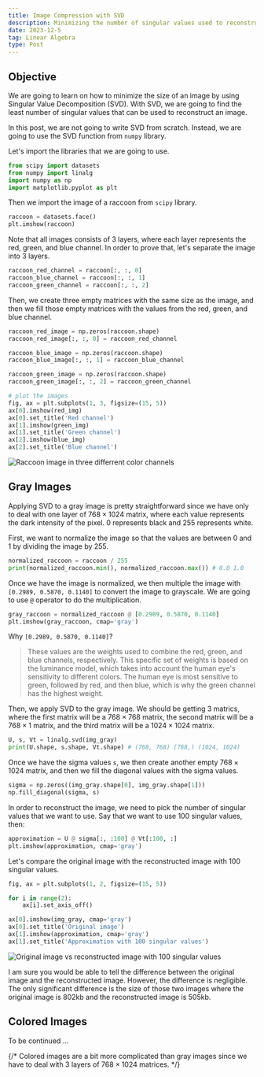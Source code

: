 ```yaml
---
title: Image Compression with SVD
description: Minimizing the number of singular values used to reconstruct an image
date: 2023-12-5
tag: Linear Algebra
type: Post
---
```


## Objective

We are going to learn on how to minimize the size of an image by using Singular Value Decomposition (SVD).
With SVD, we are going to find the least number of singular values that can be used to reconstruct an image.

In this post, we are not going to write SVD from scratch. Instead, we are going to use the SVD function from `numpy` library.

Let's import the libraries that we are going to use.

```python
from scipy import datasets
from numpy import linalg
import numpy as np
import matplotlib.pyplot as plt
```

Then we import the image of a raccoon from `scipy` library.

```python
raccoon = datasets.face()
plt.imshow(raccoon)
```

Note that all images consists of 3 layers, where each layer represents the red, green, and blue channel.
In order to prove that, let's separate the image into 3 layers.

```python
raccoon_red_channel = raccoon[:, :, 0]
raccoon_blue_channel = raccoon[:, :, 1]
raccoon_green_channel = raccoon[:, :, 2]
```

Then, we create three empty matrices with the same size as the image, and then we fill those empty matrices with the values from the red, green, and blue channel.

```python
raccoon_red_image = np.zeros(raccoon.shape)
raccoon_red_image[:, :, 0] = raccoon_red_channel

raccoon_blue_image = np.zeros(raccoon.shape)
raccoon_blue_image[:, :, 1] = raccoon_blue_channel

raccoon_green_image = np.zeros(raccoon.shape)
raccoon_green_image[:, :, 2] = raccoon_green_channel

# plot the images
fig, ax = plt.subplots(1, 3, figsize=(15, 5))
ax[0].imshow(red_img)
ax[0].set_title('Red channel')
ax[1].imshow(green_img)
ax[1].set_title('Green channel')
ax[2].imshow(blue_img)
ax[2].set_title('Blue channel')
```

![Raccoon image in three differrent color channels](/assets/posts/image-compression-with-svd/rgb_raccoon.png)

## Gray Images

Applying SVD to a gray image is pretty straightforward since we have only to deal with one layer of $768 \times 1024$ matrix, where each value represents the dark intensity of the pixel.
$0$ represents black and $255$ represents white.

First, we want to normalize the image so that the values are between $0$ and $1$ by dividing the image by $255$.

```python
normalized_raccoon = raccoon / 255
print(normalized_raccoon.min(), normalized_raccoon.max()) # 0.0 1.0
```

Once we have the image is normalized, we then multiple the image with `[0.2989, 0.5870, 0.1140]` to convert the image to grayscale.
We are going to use `@` operator to do the multiplication.

```python
gray_raccoon = normalized_raccoon @ [0.2989, 0.5870, 0.1140]
plt.imshow(gray_raccoon, cmap='gray')
```

Why `[0.2989, 0.5870, 0.1140]`?
> These values are the weights used to combine the red, green, and blue channels, respectively. This specific set of weights is based on the luminance model, which takes into account the human eye's sensitivity to different colors. The human eye is most sensitive to green, followed by red, and then blue, which is why the green channel has the highest weight.

Then, we apply SVD to the gray image. We should be getting 3 matrics, where the first matrix will be a $768 \times 768$ matrix, the second matrix will be a $768 \times 1$ matrix, and the third matrix will be a $1024 \times 1024$ matrix.

```python
U, s, Vt = linalg.svd(img_gray)
print(U.shape, s.shape, Vt.shape) # (768, 768) (768,) (1024, 1024)
```

Once we have the sigma values `s`, we then create another empty $768 \times 1024$ matrix, and then we fill the diagonal values with the sigma values.

```python
sigma = np.zeros((img_gray.shape[0], img_gray.shape[1]))
np.fill_diagonal(sigma, s)
```

In order to reconstruct the image, we need to pick the number of singular values that we want to use.
Say that we want to use 100 singular values, then:

```python
approximation = U @ sigma[:, :100] @ Vt[:100, :]
plt.imshow(approximation, cmap='gray')
```

Let's compare the original image with the reconstructed image with 100 singular values.

```python
fig, ax = plt.subplots(1, 2, figsize=(15, 5))

for i in range(2):
    ax[i].set_axis_off()

ax[0].imshow(img_gray, cmap='gray')
ax[0].set_title('Original image')
ax[1].imshow(approximation, cmap='gray')
ax[1].set_title('Approximation with 100 singular values')
```

![Original image vs reconstructed image with 100 singular values](/assets/posts/image-compression-with-svd/original_and_svd_raccoon.png)

I am sure you would be able to tell the difference between the original image and the reconstructed image. 
However, the difference is negligible.
The only significant difference is the size of those two images where the original image is 802kb and the reconstructed image is 505kb.

## Colored Images

To be continued ...

{/* Colored images are a bit more complicated than gray images since we have to deal with 3 layers of $768 \times 1024$ matrices. */}